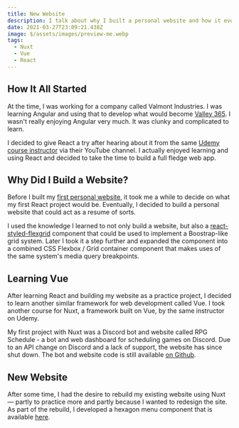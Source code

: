 ```yaml
---
title: New Website
description: I talk about why I built a personal website and how it evolved over time.
date: 2021-03-27T23:09:21.438Z
image: $/assets/images/preview-me.webp
tags:
  - Nuxt
  - Vue
  - React
---
```


## How It All Started

At the time, I was working for a company called Valmont Industries. I was learning Angular and using that to develop what would become [Valley 365](https://www.valley365.com). I wasn't really enjoying Angular very much. It was clunky and complicated to learn.

<MDImage src={v365} alt="" />

I decided to give React a try after hearing about it from the same [Udemy course instructor](https://www.udemy.com/user/academind/) via their YouTube channel. I actually enjoyed learning and using React and decided to take the time to build a full fledge web app.

## Why Did I Build a Website?

Before I built my [first personal website](https://mattdekok.herokuapp.com), it took me a while to decide on what my first React project would be. Eventually, I decided to build a personal website that could act as a resume of sorts.

<MDImage src={me} alt="" />

I used the knowledge I learned to not only build a website, but also a [react-styled-flexgrid](https://github.com/sillvva/react-styled-flexgrid) component that could be used to implement a Boostrap-like grid system. Later I took it a step further and expanded the component into a combined CSS Flexbox / Grid container component that makes uses of the same system's media query breakpoints.

## Learning Vue

After learning React and building my website as a practice project, I decided to learn another similar framework for web development called Vue. I took another course for Nuxt, a framework built on Vue, by the same instructor on Udemy.

My first project with Nuxt was a Discord bot and website called RPG Schedule - a bot and web dashboard for scheduling games on Discord. Due to an API change on Discord and a lack of support, the website has since shut down. The bot and website code is still available [on Github](/projects).

<MDImage src={rpg} alt="" noAspect={true} />

## New Website

After some time, I had the desire to rebuild my existing website using Nuxt &mdash; partly to practice more and partly because I wanted to redesign the site. As part of the rebuild, I developed a hexagon menu component that is available [here](/projects).